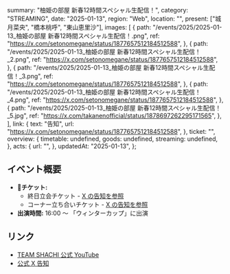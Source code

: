   summary: "柚姫の部屋 新春12時間スペシャル生配信！",
  category: "STREAMING",
  date: "2025-01-13",
  region: "Web",
  location: "",
  present: ["城月菜央", "橋本桃呼", "東山恵里沙"],
  images: [
    {
      path: "/events/2025/2025-01-13_柚姫の部屋 新春12時間スペシャル生配信！.png",
      ref: "https://x.com/setonomegane/status/1877657512184512588",
    },
    {
      path: "/events/2025/2025-01-13_柚姫の部屋 新春12時間スペシャル生配信！_2.png",
      ref: "https://x.com/setonomegane/status/1877657512184512588",
    },
    {
      path: "/events/2025/2025-01-13_柚姫の部屋 新春12時間スペシャル生配信！_3.png",
      ref: "https://x.com/setonomegane/status/1877657512184512588",
    },
    {
      path: "/events/2025/2025-01-13_柚姫の部屋 新春12時間スペシャル生配信！_4.png",
      ref: "https://x.com/setonomegane/status/1877657512184512588",
    },
    {
      path: "/events/2025/2025-01-13_柚姫の部屋 新春12時間スペシャル生配信！_5.jpg",
      ref: "https://x.com/takanenofficial/status/1878697262295171565",
    },
  ],
  link: {
    text: "告知",
    url: "https://x.com/setonomegane/status/1877657512184512588",
  },
  ticket: "",
  overview: {
    timetable: undefined,
    goods: undefined,
    streaming: undefined,
  },
  acts: {
    url: "",
  },
  updatedAt: "2025-01-13",
};

## イベント概要

- **🎫チケット:**
  - 終日立会チケット - [X の告知を参照](https://x.com/setonomegane/status/1877657512184512588)
  - コーナー立ち合いチケット - [X の告知を参照](https://x.com/setonomegane/status/1877725394184364259)
- **出演時間:** 16:00 〜 「ウィンターカップ」に出演

## リンク

- [TEAM SHACHI 公式 YouTube](https://www.youtube.com/c/teamshachich)
- [公式 X 告知](https://x.com/takanenofficial/status/1877664180674891846)
